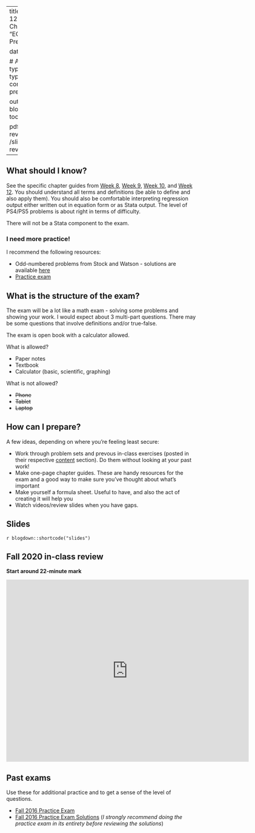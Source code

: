 

---
title: Exam 3 - CH 8-12
sitetitle: Exam 3 - Ch8-12
summary: "EC200 - Exam 3 Prep (Ch8-12)"

date: "2022-04-26"


  
  # Academic page type (do not modify).
type: docs
menu:
  content:
    parent: Exam prep
    weight: 3
    
output:
  blogdown::html_page:
    toc: true


pdf: /slides/exam3-review.pdf
thumb: /slides/exam3-review.png


---

## What should I know? 

See the specific chapter guides from [Week 8](../08-content), [Week 9](../09-content), [Week 10](../10-content), and [Week 12](../12-content). You should understand all terms and definitions (be able to define and also apply them). You should also be comfortable interpreting regression output either written out in equation form or as Stata output. The level of PS4/PS5 problems is about right in terms of difficulty. 

There will not be a Stata component to the exam. 

### I need more practice!

I recommend the following resources: 

 - Odd-numbered problems from Stock and Watson - solutions are available [here](../../bonus/general-resources)
 - [Practice exam](#practice-exam)


## What is the structure of the exam? 

The exam will be a lot like a math exam - solving some problems and showing your work. I would expect about 3 multi-part questions. There may be some questions that involve definitions and/or true-false.



The exam is open book with a calculator allowed. 



What is allowed?

  - Paper notes
  - Textbook
  - Calculator (basic, scientific, graphing)
  
What is not allowed?

  - ~~Phone~~ 
  - ~~Tablet~~
  - ~~Laptop~~

## How can I prepare? 

A few ideas, depending on where you're feeling least secure: 

- Work through problem sets and prevous in-class exercises (posted in their respective [content](../../content) section). Do them without looking at your past work!
- Make one-page chapter guides. These are handy resources for the exam and a good way to make sure you've thought about what's important
- Make yourself a formula sheet. Useful to have, and also the act of creating it will help you
- Watch videos/review slides when you have gaps. 


<!--
## In-class practice {#inclass-practice .unnumbered}

We have several sets of in-class practice activities: 

- [CH4 Practice (Week 4) - Single Linear Regression](../practice/W4-02-in-class-exercise.pdf)
- [CH5 Practice (Week 5) - Inference](../practice/W5-05-03-in-class_inference.pdf)
- [CH6 Practice (Week 6) - Multiple Linear Regression](../practice/W6-01-in-class-exercise.pdf)
- [CH7 Practice (Week 7) - Inference with Multiple Linear Regression](../practice/W7-02-in-class-exercise.pdf)



## Helpful materials {#helpful-materials}

Two things that may be useful to you: 

- [Standard Normal Distribution Table](../AppendixTable1_rev.pdf)

- [Formula chart](../Formula-sheet_f20.pdf): Is this all the knowledge you need to know? Of course not! But, this should cover most of the formulas you might need. 
--> 


## Slides

`r blogdown::shortcode("slides")`


## Fall 2020 in-class review

**Start around 22-minute mark ** 

<iframe src="https://streaming.uvm.edu/media/embed/ypKTzfH/" width="640" height="480" frameborder="0" allowfullscreen></iframe>

## Past exams  {#practice-exam .unnumbered}

Use these for additional practice and to get a sense of the level of questions. 

- [Fall 2016 Practice Exam](../PracticeExams/unitquiz2-practicequestions-f16.pdf)
- [Fall 2016 Practice Exam Solutions](../PracticeExams/unitquiz2-practicequestions-f16-soln.pdf) (*I strongly recommend doing the practice exam in its entirety before reviewing the solutions*)
